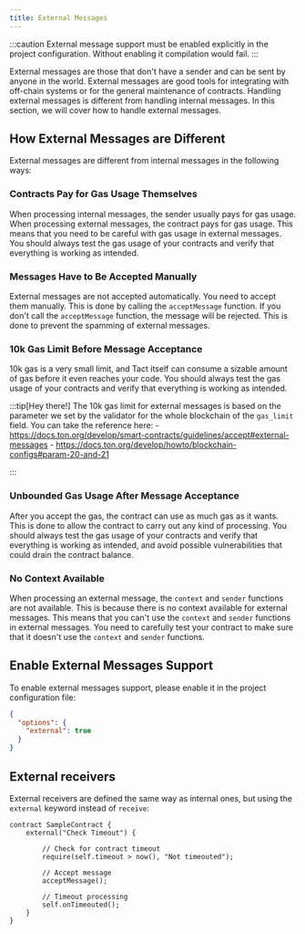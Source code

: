 ```yaml
---
title: External Messages
---
```


:::caution<Callout type="warning" emoji="⚠️">
  External message support must be enabled explicitly in the project configuration.
  Without enabling it compilation would fail.
:::

External messages are those that don't have a sender and can be sent by anyone in the world. External messages are good tools for integrating with off-chain systems or for the general maintenance of contracts. Handling external messages is different from handling internal messages. In this section, we will cover how to handle external messages.

## How External Messages are Different

External messages are different from internal messages in the following ways:

### Contracts Pay for Gas Usage Themselves

When processing internal messages, the sender usually pays for gas usage. When processing external messages, the contract pays for gas usage. This means that you need to be careful with gas usage in external messages. You should always test the gas usage of your contracts and verify that everything is working as intended.

### Messages Have to Be Accepted Manually

External messages are not accepted automatically. You need to accept them manually. This is done by calling the `acceptMessage` function. If you don't call the `acceptMessage` function, the message will be rejected. This is done to prevent the spamming of external messages.

### 10k Gas Limit Before Message Acceptance

10k gas is a very small limit, and Tact itself can consume a sizable amount of gas before it even reaches your code. You should always test the gas usage of your contracts and verify that everything is working as intended.

:::tip[Hey there!]<Callout type="info" emoji="📚️">
  The 10k gas limit for external messages is based on the parameter we set by the
  validator for the whole blockchain of the `gas_limit` field. You can take
  the reference here:
    - https://docs.ton.org/develop/smart-contracts/guidelines/accept#external-messages
    - https://docs.ton.org/develop/howto/blockchain-configs#param-20-and-21

  :::

### Unbounded Gas Usage After Message Acceptance

After you accept the gas, the contract can use as much gas as it wants. This is done to allow the contract to carry out any kind of processing. You should always test the gas usage of your contracts and verify that everything is working as intended, and avoid possible vulnerabilities that could drain the contract balance.

### No Context Available

When processing an external message, the `context` and `sender` functions are not available. This is because there is no context available for external messages. This means that you can't use the `context` and `sender` functions in external messages. You need to carefully test your contract to make sure that it doesn't use the `context` and `sender` functions.

## Enable External Messages Support

To enable external messages support, please enable it in the project configuration file:

```json
{
  "options": {
    "external": true
  }
}
```

## External receivers

External receivers are defined the same way as internal ones, but using the `external` keyword instead of `receive`:

```tact
contract SampleContract {
    external("Check Timeout") {

        // Check for contract timeout
        require(self.timeout > now(), "Not timeouted");

        // Accept message
        acceptMessage();

        // Timeout processing
        self.onTimeouted();
    }
}
```
